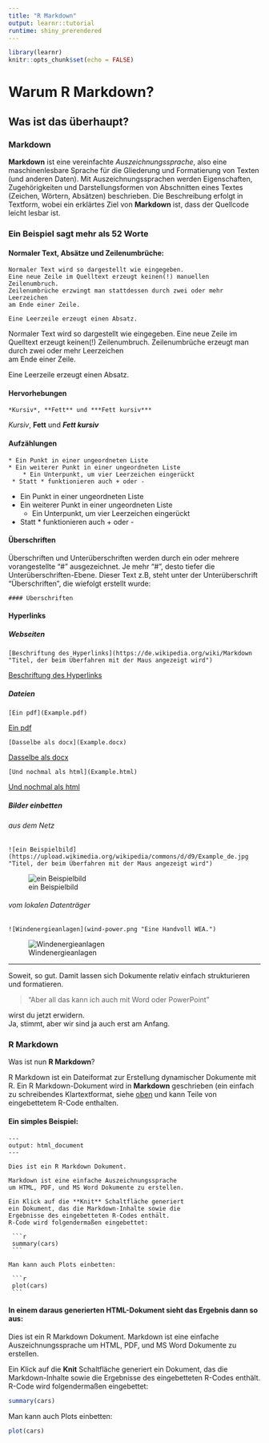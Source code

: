 ```yaml
---
title: "R Markdown"
output: learnr::tutorial
runtime: shiny_prerendered
---
```


```r
library(learnr)
knitr::opts_chunk$set(echo = FALSE)
```


# Warum R Markdown?

## Was ist das überhaupt?

### Markdown

**Markdown** ist eine vereinfachte *Auszeichnungssprache*, also eine maschinenlesbare Sprache für die Gliederung und Formatierung von Texten (und anderen Daten).
Mit Auszeichnungssprachen werden Eigenschaften, Zugehörigkeiten und Darstellungsformen von Abschnitten eines Textes (Zeichen, Wörtern, Absätzen) beschrieben.
Die Beschreibung erfolgt in Textform, wobei ein erklärtes Ziel von **Markdown** ist, dass der Quellcode leicht lesbar ist. 

### Ein Beispiel sagt mehr als 52 Worte

#### Normaler Text, Absätze und Zeilenumbrüche:

    Normaler Text wird so dargestellt wie eingegeben.
    Eine neue Zeile im Quelltext erzeugt keinen(!) manuellen Zeilenumbruch.
    Zeilenumbrüche erzwingt man stattdessen durch zwei oder mehr Leerzeichen  
    am Ende einer Zeile.
    
    Eine Leerzeile erzeugt einen Absatz.

Normaler Text wird so dargestellt wie eingegeben.
Eine neue Zeile im Quelltext erzeugt keinen(!) Zeilenumbruch.
Zeilenumbrüche erzeugt man durch zwei oder mehr Leerzeichen  
am Ende einer Zeile.

Eine Leerzeile erzeugt einen Absatz.

#### Hervorhebungen

    *Kursiv*, **Fett** und ***Fett kursiv***

*Kursiv*, **Fett** und ***Fett kursiv***

#### Aufzählungen

    * Ein Punkt in einer ungeordneten Liste
    * Ein weiterer Punkt in einer ungeordneten Liste
        * Ein Unterpunkt, um vier Leerzeichen eingerückt
     * Statt * funktionieren auch + oder -

* Ein Punkt in einer ungeordneten Liste
* Ein weiterer Punkt in einer ungeordneten Liste
    * Ein Unterpunkt, um vier Leerzeichen eingerückt
* Statt * funktionieren auch + oder -

#### Überschriften

Überschriften und Unterüberschriften werden durch ein oder mehrere vorangestellte "#" ausgezeichnet.
Je mehr "#", desto tiefer die Unterüberschriften-Ebene. Dieser Text z.B, steht unter der Unterüberschrift "Überschriften", die wiefolgt erstellt wurde:

    #### Überschriften

#### Hyperlinks

##### Webseiten

    [Beschriftung des Hyperlinks](https://de.wikipedia.org/wiki/Markdown "Titel, der beim Überfahren mit der Maus angezeigt wird")

[Beschriftung des Hyperlinks](https://de.wikipedia.org/wiki/Markdown "Titel, der beim Überfahren mit der Maus angezeigt wird")

##### Dateien

    [Ein pdf](Example.pdf)

[Ein pdf](Example.pdf)

    [Dasselbe als docx](Example.docx)

[Dasselbe als docx](Example.docx)

    [Und nochmal als html](Example.html)

[Und nochmal als html](Example.html)

##### Bilder einbetten

###### aus dem Netz
    ![ein Beispielbild](https://upload.wikimedia.org/wikipedia/commons/d/d9/Example_de.jpg "Titel, der beim Überfahren mit der Maus angezeigt wird")

![ein Beispielbild](https://upload.wikimedia.org/wikipedia/commons/d/d9/Example_de.jpg "Titel, der beim Überfahren mit der Maus angezeigt wird")

###### vom lokalen Datenträger

    ![Windenergieanlagen](wind-power.png "Eine Handvoll WEA.")

![Windenergieanlagen](wind-power.png "Eine Handvoll WEA.")

--------

Soweit, so gut. Damit lassen sich Dokumente relativ einfach strukturieren und formatieren.

> "Aber all das kann ich auch mit Word oder PowerPoint"

wirst du jetzt erwidern.  
Ja, stimmt, aber wir sind ja auch erst am Anfang. 


### R Markdown

Was ist nun **R Markdown**?

R Markdown ist ein Dateiformat zur Erstellung dynamischer Dokumente mit R. Ein R Markdown-Dokument wird in **Markdown** geschrieben (ein einfach zu schreibendes Klartextformat, siehe [oben](#markdown) und kann Teile von eingebettetem R-Code enthalten.

#### Ein simples Beispiel:

    ---
    output: html_document
    ---
    
    Dies ist ein R Markdown Dokument.
    
    Markdown ist eine einfache Auszeichnungssprache
    um HTML, PDF, und MS Word Dokumente zu erstellen.
    
    Ein Klick auf die **Knit** Schaltfläche generiert
    ein Dokument, das die Markdown-Inhalte sowie die
    Ergebnisse des eingebetteten R-Codes enthält.
    R-Code wird folgendermaßen eingebettet:
    
     ```{r}
     summary(cars)
     ```
    
    Man kann auch Plots einbetten:
    
     ```{r, echo=FALSE}
     plot(cars)
     ```

#### In einem daraus generierten HTML-Dokument sieht das Ergebnis dann so aus:

Dies ist ein R Markdown Dokument. Markdown ist eine einfache Auszeichnungssprache um HTML, PDF, und MS Word Dokumente zu erstellen.

Ein Klick auf die **Knit** Schaltfläche generiert ein Dokument, das die Markdown-Inhalte sowie die Ergebnisse des eingebetteten R-Codes enthält. R-Code wird folgendermaßen eingebettet:

```r
summary(cars)
```
    
Man kann auch Plots einbetten:
    
```r
plot(cars)
```

